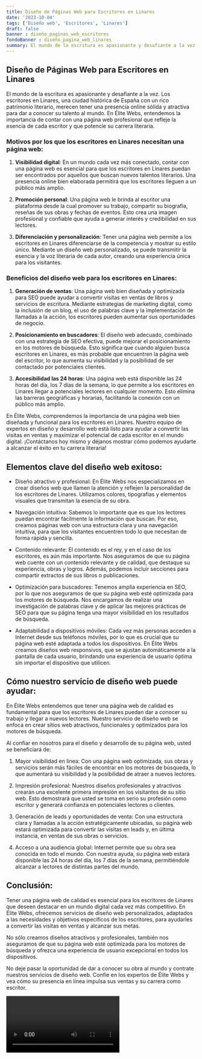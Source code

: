 ```yaml
---
title: Diseño de Páginas Web para Escritores en Linares
date: '2023-10-04'
tags: ['Diseño web', 'Escritores', 'Linares']
draft: false
banner : diseño_paginas_web_escritores
fondoBanner : diseño_pagina_web_linares
summary: El mundo de la escritura es apasionante y desafiante a la vez. Los escritores en Linares, una ciudad histórica de España con un rico patrimonio literario, merecen tener una presencia online sólida y atractiva para dar a conocer su talento al mundo. En Élite Webs, entendemos la importancia de contar con una página web profesional que refleje la esencia de cada escritor y que potencie su carrera literaria.
---
```


## **Diseño de Páginas Web para Escritores en Linares**

El mundo de la escritura es apasionante y desafiante a la vez. Los escritores en Linares, una ciudad histórica de España con un rico patrimonio literario, merecen tener una presencia online sólida y atractiva para dar a conocer su talento al mundo. En Élite Webs, entendemos la importancia de contar con una página web profesional que refleje la esencia de cada escritor y que potencie su carrera literaria.

### **Motivos por los que los escritores en Linares necesitan una página web:**

1. **Visibilidad digital**: En un mundo cada vez más conectado, contar con una página web es esencial para que los escritores en Linares puedan ser encontrados por aquellos que buscan nuevos talentos literarios. Una presencia online bien elaborada permitirá que los escritores lleguen a un público más amplio.

2. **Promoción personal**: Una página web le brinda al escritor una plataforma desde la cual promover su trabajo, compartir su biografía, reseñas de sus obras y fechas de eventos. Esto crea una imagen profesional y confiable que ayuda a generar interés y credibilidad en sus lectores.

3. **Diferenciación y personalización**: Tener una página web permite a los escritores en Linares diferenciarse de la competencia y mostrar su estilo único. Mediante un diseño web personalizado, se puede transmitir la esencia y la voz literaria de cada autor, creando una experiencia única para los visitantes.

### **Beneficios del diseño web para los escritores en Linares:**

1. **Generación de ventas**: Una página web bien diseñada y optimizada para SEO puede ayudar a convertir visitas en ventas de libros y servicios de escritura. Mediante estrategias de marketing digital, como la inclusión de un blog, el uso de palabras clave y la implementación de llamadas a la acción, los escritores pueden aumentar sus oportunidades de negocio.

2. **Posicionamiento en buscadores**: El diseño web adecuado, combinado con una estrategia de SEO efectiva, puede mejorar el posicionamiento en los motores de búsqueda. Esto significa que cuando alguien busca escritores en Linares, es más probable que encuentren la página web del escritor, lo que aumenta su visibilidad y la posibilidad de ser contactado por potenciales clientes.

3. **Accesibilidad las 24 horas**: Una página web está disponible las 24 horas del día, los 7 días de la semana, lo que permite a los escritores en Linares llegar a potenciales lectores en cualquier momento. Esto elimina las barreras geográficas y horarias, facilitando la conexión con un público más amplio.

En Élite Webs, comprendemos la importancia de una página web bien diseñada y funcional para los escritores en Linares. Nuestro equipo de expertos en diseño y desarrollo web está listo para ayudar a convertir las visitas en ventas y maximizar el potencial de cada escritor en el mundo digital. ¡Contáctanos hoy mismo y déjanos mostrar cómo podemos ayudarte a alcanzar el éxito en tu carrera literaria!

<GifSeo />

<Cta />

## Elementos clave del diseño web exitoso:

- Diseño atractivo y profesional: En Élite Webs nos especializamos en crear diseños web que llamen la atención y reflejen la personalidad de los escritores de Linares. Utilizamos colores, tipografías y elementos visuales que transmitan la esencia de su obra.

- Navegación intuitiva: Sabemos lo importante que es que los lectores puedan encontrar fácilmente la información que buscan. Por eso, creamos páginas web con una estructura clara y una navegación intuitiva, para que los visitantes encuentren todo lo que necesitan de forma rápida y sencilla.

- Contenido relevante: El contenido es el rey, y en el caso de los escritores, es aún más importante. Nos aseguramos de que su página web cuente con un contenido relevante y de calidad, que destaque su experiencia, obras y logros. Además, podemos incluir secciones para compartir extractos de sus libros o publicaciones.

- Optimización para buscadores: Tenemos amplia experiencia en SEO, por lo que nos aseguramos de que su página web esté optimizada para los motores de búsqueda. Nos encargamos de realizar una investigación de palabras clave y de aplicar las mejores prácticas de SEO para que su página tenga una mayor visibilidad en los resultados de búsqueda.

- Adaptabilidad a dispositivos móviles: Cada vez más personas acceden a Internet desde sus teléfonos móviles, por lo que es crucial que su página web esté adaptada a todos los dispositivos. En Élite Webs creamos diseños web responsivos, que se ajustan automáticamente a la pantalla de cada usuario, brindando una experiencia de usuario óptima sin importar el dispositivo que utilicen.

## Cómo nuestro servicio de diseño web puede ayudar:

En Élite Webs entendemos que tener una página web de calidad es fundamental para que los escritores de Linares puedan dar a conocer su trabajo y llegar a nuevos lectores. Nuestro servicio de diseño web se enfoca en crear sitios web atractivos, funcionales y optimizados para los motores de búsqueda.

Al confiar en nosotros para el diseño y desarrollo de su página web, usted se beneficiará de:

1. Mayor visibilidad en línea: Con una página web optimizada, sus obras y servicios serán más fáciles de encontrar en los motores de búsqueda, lo que aumentará su visibilidad y la posibilidad de atraer a nuevos lectores.

2. Impresión profesional: Nuestros diseños profesionales y atractivos crearán una excelente primera impresión en los visitantes de su sitio web. Esto demostrará que usted se toma en serio su profesión como escritor y generará confianza en potenciales lectores o clientes.

3. Generación de leads y oportunidades de venta: Con una estructura clara y llamadas a la acción estratégicamente ubicadas, su página web estará optimizada para convertir las visitas en leads y, en última instancia, en ventas de sus obras o servicios.

4. Acceso a una audiencia global: Internet permite que su obra sea conocida en todo el mundo. Con nuestra ayuda, su página web estará disponible las 24 horas del día, los 7 días de la semana, permitiéndole alcanzar a lectores de distintas partes del mundo.

## Conclusión:

Tener una página web de calidad es esencial para los escritores de Linares que deseen destacar en un mundo digital cada vez más competitivo. En Élite Webs, ofrecemos servicios de diseño web personalizados, adaptados a las necesidades y objetivos específicos de los escritores, para ayudarles a convertir las visitas en ventas y alcanzar sus metas.

No sólo creamos diseños atractivos y profesionales, también nos aseguramos de que su página web esté optimizada para los motores de búsqueda y ofrezca una experiencia de usuario excepcional en todos los dispositivos.

No deje pasar la oportunidad de dar a conocer su obra al mundo y contrate nuestros servicios de diseño web. Confíe en los expertos de Élite Webs y vea cómo su presencia en línea impulsa sus ventas y su carrera como escritor.

<Video />

<CtaBot job='Escritores' city='Linares'/>

<Gmaps query='Linares+españa+maps' />